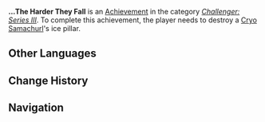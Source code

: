 {{Achievement Infobox
|title        = 
|id           = 82069
|order id     = 2069
|category     = Challenger: Series III
|description  = Destroy a [[Cryo Samachurl]]'s ice pillar.
|requirements = 
|primogems    = 5
|tracking     = 
|topic        = Cryo Samachurl
}}
'''...The Harder They Fall''' is an [[Achievement]] in the category ''[[Challenger: Series III]]''. To complete this achievement, the player needs to destroy a [[Cryo Samachurl]]'s ice pillar.
<!--
==Trivia==

==Video Guides==
{{EVT
|video1   = 
|caption1 = 
}}
-->
==Other Languages==
{{Other Languages|default_hidden=1
|en      = ...The Harder They Fall
|zhs     = …摔得越重
|zhs_rm  = ...Shuāi Dé Yuè Zhòng
|zht     = …摔得越重
|zht_rm  = ...Shuāi Dé Yuè Zhòng
|ja      = …激しく落ちる
|ja_rm   = ...Hageshiku Ochiru
|ko      = …더 세게 떨어질수록
|ko_rm   = 
|es      = Más dura será la caída
|fr      = ... Plus dure sera la chute
|ru      = ...тем сильнее они падают.
|th      = ...ถล่มหนักขึ้น
|th_rm   = ...Thalom Nak Khuen
|vi      = ...Ngã càng đau
|de      = ... desto tiefer der Fall
|id      = ...Jatuh dari Ketinggian
|pt      = Maior Será o Tombo
}}

==Change History==
{{Change History|1.2}}
<!--
==References==
{{Reflist}}
-->
==Navigation==
{{Achievement Navbox|Challenger: Series III}}